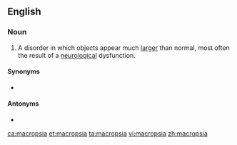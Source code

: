 ==English==

===Noun===
{{en-noun|-}}

# {{lb|en|pathology}} A disorder in which objects appear much [[larger]] than normal, most often the result of a [[neurological]] dysfunction.

====Synonyms====
* {{l|en|macropsy}}

====Antonyms====
* {{l|en|micropsia}}

[[ca:macropsia]]
[[et:macropsia]]
[[ta:macropsia]]
[[vi:macropsia]]
[[zh:macropsia]]
